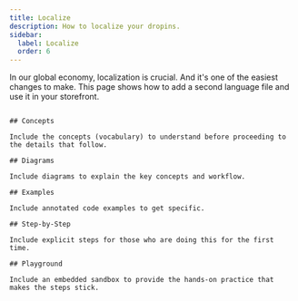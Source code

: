 ```yaml
---
title: Localize
description: How to localize your dropins.
sidebar:
  label: Localize
  order: 6
---
```


In our global economy, localization is crucial. And it's one of the easiest changes to make. This page shows how to add a second language file and use it in your storefront.

```tsx

## Concepts

Include the concepts (vocabulary) to understand before proceeding to the details that follow.

## Diagrams

Include diagrams to explain the key concepts and workflow.

## Examples

Include annotated code examples to get specific.

## Step-by-Step

Include explicit steps for those who are doing this for the first time.

## Playground

Include an embedded sandbox to provide the hands-on practice that makes the steps stick.
```
